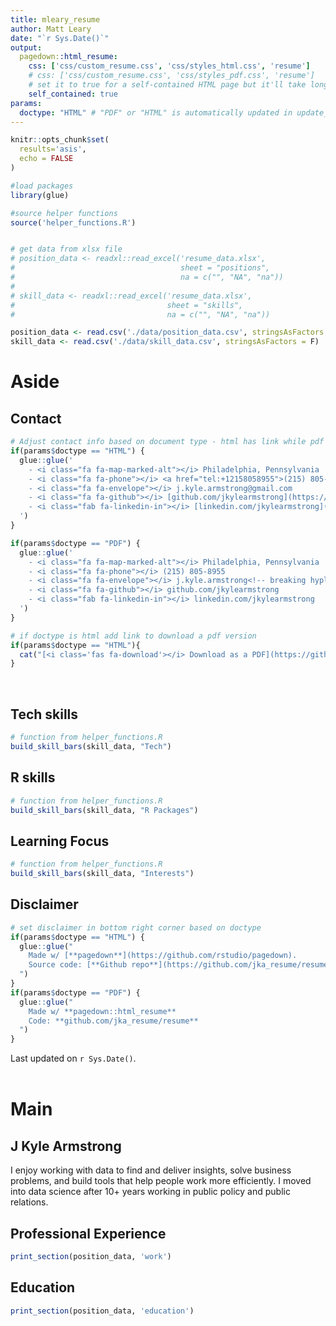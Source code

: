 ```yaml
---
title: mleary_resume
author: Matt Leary
date: "`r Sys.Date()`"
output:
  pagedown::html_resume:
    css: ['css/custom_resume.css', 'css/styles_html.css', 'resume']
    # css: ['css/custom_resume.css', 'css/styles_pdf.css', 'resume']
    # set it to true for a self-contained HTML page but it'll take longer to render
    self_contained: true
params:
  doctype: "HTML" # "PDF" or "HTML" is automatically updated in update_resume.R 
---
```


```r
knitr::opts_chunk$set(
  results='asis', 
  echo = FALSE
)

#load packages
library(glue)

#source helper functions
source('helper_functions.R')


# get data from xlsx file
# position_data <- readxl::read_excel('resume_data.xlsx',
#                                     sheet = "positions",
#                                     na = c("", "NA", "na"))
# 
# skill_data <- readxl::read_excel('resume_data.xlsx',
#                                  sheet = "skills",
#                                  na = c("", "NA", "na"))

position_data <- read.csv('./data/position_data.csv', stringsAsFactors = F)
skill_data <- read.csv('./data/skill_data.csv', stringsAsFactors = F)
```


Aside
================================================================================


Contact {#contact}
--------------------------------------------------------------------------------

```r

# Adjust contact info based on document type - html has link while pdf does not
if(params$doctype == "HTML") {
  glue::glue('
    - <i class="fa fa-map-marked-alt"></i> Philadelphia, Pennsylvania
    - <i class="fa fa-phone"></i> <a href="tel:+12158058955">(215) 805-8955</a>
    - <i class="fa fa-envelope"></i> j.kyle.armstrong@gmail.com
    - <i class="fa fa-github"></i> [github.com/jkylearmstrong](https://github.com/jkylearmstrong/)
    - <i class="fab fa-linkedin-in"></i> [linkedin.com/jkylearmstrong](https://www.linkedin.com/in/jkylearmstrong/)
  ')
} 

if(params$doctype == "PDF") {
  glue::glue('
    - <i class="fa fa-map-marked-alt"></i> Philadelphia, Pennsylvania
    - <i class="fa fa-phone"></i> (215) 805-8955
    - <i class="fa fa-envelope"></i> j.kyle.armstrong<!-- breaking hyplerlink -->@gmail.com
    - <i class="fa fa-github"></i> github.com/jkylearmstrong
    - <i class="fab fa-linkedin-in"></i> linkedin.com/jkylearmstrong
  ')
}

```



```r
# if doctype is html add link to download a pdf version
if(params$doctype == "HTML"){
  cat("[<i class='fas fa-download'></i> Download as a PDF](https://github.com/mleary/resume/raw/main/mleary_resume.pdf)")
}

```

<br>


Tech skills {#skills}
--------------------------------------------------------------------------------

```r

# function from helper_functions.R
build_skill_bars(skill_data, "Tech")

```

R skills {#rpackages}
--------------------------------------------------------------------------------

```r

# function from helper_functions.R
build_skill_bars(skill_data, "R Packages")

```

Learning Focus {#interests}
--------------------------------------------------------------------------------

```r

# function from helper_functions.R
build_skill_bars(skill_data, "Interests")

```


Disclaimer {#disclaimer}
--------------------------------------------------------------------------------


```r

# set disclaimer in bottom right corner based on doctype
if(params$doctype == "HTML") {
  glue::glue("
    Made w/ [**pagedown**](https://github.com/rstudio/pagedown).   
    Source code: [**Github repo**](https://github.com/jka_resume/resume).
  ")
} 
if(params$doctype == "PDF") {
  glue::glue("
    Made w/ **pagedown::html_resume**
    Code: **github.com/jka_resume/resume** 
  ")
}
```


Last updated on `r Sys.Date()`.
<br>
<br>


Main
================================================================================


J Kyle Armstrong {#title}
--------------------------------------------------------------------------------

I enjoy working with data to find and deliver insights, solve business problems, and build tools that help people work more efficiently. I moved into data science after 10+ years working in public policy and public relations.




Professional Experience {data-icon=suitcase}
--------------------------------------------------------------------------------

```r
print_section(position_data, 'work')
```


Education {data-icon=graduation-cap data-concise=true}
--------------------------------------------------------------------------------

```r
print_section(position_data, 'education')
```
